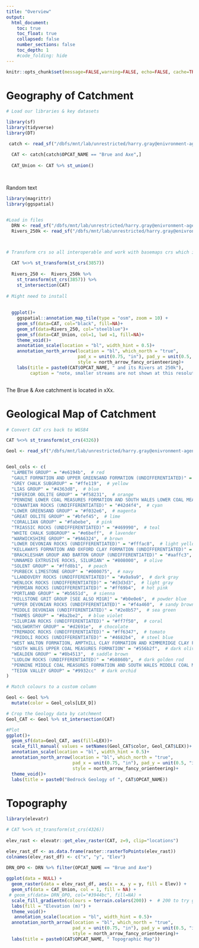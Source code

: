 ```yaml
---
title: "Overview"
output:
  html_document:
    toc: true
    toc_float: true
    collapsed: false
    number_sections: false
    toc_depth: 1
    #code_folding: hide
---
```


```r
knitr::opts_chunk$set(message=FALSE,warning=FALSE, echo=FALSE, cache=TRUE)
```

# Geography of Catchment

```r
# Load our libraries & key datasets

library(sf)
library(tidyverse)
library(DT)

 catch <- read_sf("/dbfs/mnt/lab/unrestricted/harry.gray@enivronment-agency.gov.uk/Interim_WFD_2022.shp")# Catchment shapefiles

  CAT <- catch[catch$OPCAT_NAME == "Brue and Axe",]
  
  CAT_Union <- CAT %>% st_union()
  
 

```


Random text


```r
library(magrittr)
library(ggspatial)


#Load in files
  DRN <- read_sf("/dbfs/mnt/lab/unrestricted/harry.gray@enivronment-agency.gov.uk/DRN/DRN_Merged_MCAT.shp")
  Rivers_250k <- read_sf("/dbfs/mnt/lab/unrestricted/harry.gray@enivronment-agency.gov.uk/CEP/Hydrology/Rivers_250k.shp")



# Transform crs so all interoperable and work with basemaps crs which is 3857 and crop to chosen catchment
  
  CAT %<>% st_transform(st_crs(3857))
  
  Rivers_250 <-  Rivers_250k %>% 
    st_transform(st_crs(3857)) %>% 
    st_intersection(CAT)
  
# Might need to install 
  
  
  ggplot()+
    ggspatial::annotation_map_tile(type = "osm", zoom = 10) +
    geom_sf(data=CAT, col="black", fill=NA)+
    geom_sf(data=Rivers_250, col="steelblue")+
    geom_sf(data=CAT_Union, col=1, lwd =1, fill=NA)+
    theme_void()+
    annotation_scale(location = "bl", width_hint = 0.5)+
    annotation_north_arrow(location = "bl", which_north = "true", 
                           pad_x = unit(0.75, "in"), pad_y = unit(0.5, "in"),
                           style = north_arrow_fancy_orienteering)+
    labs(title = paste0(CAT$OPCAT_NAME, " and its Rivers at 250k"),
         caption = "note, smaller streams are not shown at this resolution")
       
```

The Brue & Axe catchment is located in xXx.

# Geological Map of Catchment

```r

# Convert CAT crs back to WGS84

CAT %<>% st_transform(st_crs(4326))

Geol <- read_sf("/dbfs/mnt/lab/unrestricted/harry.gray@enivronment-agency.gov.uk/CEP/Geology/WSX_625Geological.shp")


Geol_cols <- c(
  "LAMBETH GROUP" = "#e6194b",  # red
  "GAULT FORMATION AND UPPER GREENSAND FORMATION (UNDIFFERENTIATED)" = "#3cb44b",  # green
  "GREY CHALK SUBGROUP" = "#ffe119",  # yellow
  "LIAS GROUP" = "#4363d8",  # blue
  "INFERIOR OOLITE GROUP" = "#f58231",  # orange
  "PENNINE LOWER COAL MEASURES FORMATION AND SOUTH WALES LOWER COAL MEASURES FORMATION (UNDIFFERENTIATED)" = "#911eb4",  # purple
  "DINANTIAN ROCKS (UNDIFFERENTIATED)" = "#42d4f4",  # cyan
  "LOWER GREENSAND GROUP" = "#f032e6",  # magenta
  "GREAT OOLITE GROUP" = "#bfef45",  # lime
  "CORALLIAN GROUP" = "#fabebe",  # pink
  "TRIASSIC ROCKS (UNDIFFERENTIATED)" = "#469990",  # teal
  "WHITE CHALK SUBGROUP" = "#e6beff",  # lavender
  "WARWICKSHIRE GROUP" = "#9A6324",  # brown
  "LOWER DEVONIAN ROCKS (UNDIFFERENTIATED)" = "#fffac8",  # light yellow
  "KELLAWAYS FORMATION AND OXFORD CLAY FORMATION (UNDIFFERENTIATED)" = "#800000",  # maroon
  "BRACKLESHAM GROUP AND BARTON GROUP (UNDIFFERENTIATED)" = "#aaffc3",  # mint
  "UNNAMED EXTRUSIVE ROCKS, SILURIAN" = "#808000",  # olive
  "SOLENT GROUP" = "#ffd8b1",  # peach
  "PURBECK LIMESTONE GROUP" = "#000075",  # navy
  "LLANDOVERY ROCKS (UNDIFFERENTIATED)" = "#a9a9a9",  # dark gray
  "WENLOCK ROCKS (UNDIFFERENTIATED)" = "#d3d3d3",  # light gray
  "PERMIAN ROCKS (UNDIFFERENTIATED)" = "#ff69b4",  # hot pink
  "PORTLAND GROUP" = "#b5651d",  # sienna
  "MILLSTONE GRIT GROUP [SEE ALSO MIGR]" = "#b0e0e6",  # powder blue
  "UPPER DEVONIAN ROCKS (UNDIFFERENTIATED)" = "#f4a460",  # sandy brown
  "MIDDLE DEVONIAN (UNDIFFERENTIATED)" = "#2e8b57",  # sea green
  "THAMES GROUP" = "#8a2be2",  # blue violet
  "SILURIAN ROCKS (UNDIFFERENTIATED)" = "#ff7f50",  # coral
  "HOLSWORTHY GROUP" = "#d2691e",  # chocolate
  "TREMADOC ROCKS (UNDIFFERENTIATED)" = "#ff6347",  # tomato
  "PRIDOLI ROCKS (UNDIFFERENTIATED)" = "#4682b4",  # steel blue
  "WEST WALTON FORMATION, AMPTHILL CLAY FORMATION AND KIMMERIDGE CLAY FORMATION (UNDIFFERENTIATED)" = "#d2b48c",  # tan
  "SOUTH WALES UPPER COAL MEASURES FORMATION" = "#556b2f",  # dark olive green
  "WEALDEN GROUP" = "#8b4513",  # saddle brown
  "LUDLOW ROCKS (UNDIFFERENTIATED)" = "#b8860b",  # dark golden rod
  "PENNINE MIDDLE COAL MEASURES FORMATION AND SOUTH WALES MIDDLE COAL MEASURES FORMATION (UNDIFFERENTIATED)" = "#20b2aa",  # light sea green
  "TEIGN VALLEY GROUP" = "#9932cc"  # dark orchid
)

# Match colours to a custom column

Geol <- Geol %>%
  mutate(color = Geol_cols[LEX_D])

# Crop the Geology data by catchment
Geol_CAT <- Geol %>% st_intersection(CAT)

#Plot 
ggplot()+
  geom_sf(data=Geol_CAT, aes(fill=LEX))+
  scale_fill_manual( values = setNames(Geol_CAT$color, Geol_CAT$LEX))+
  annotation_scale(location = "bl", width_hint = 0.5)+
  annotation_north_arrow(location = "bl", which_north = "true", 
                         pad_x = unit(0.75, "in"), pad_y = unit(0.5, "in"),
                         style = north_arrow_fancy_orienteering)+
  theme_void()+
  labs(title = paste0("Bedrock Geology of ", CAT$OPCAT_NAME))
```



# Topography

```r

library(elevatr)

# CAT %<>% st_transform(st_crs(4326))
 
elev_rast <- elevatr::get_elev_raster(CAT, z=9, clip="locations")

elev_rast_df <- as.data.frame(raster::rasterToPoints(elev_rast))
colnames(elev_rast_df) <- c("x", "y", "Elev")
  
DRN_OPO <- DRN %>% filter(OPCAT_NAME == "Brue and Axe")

ggplot(data = NULL) +
  geom_raster(data = elev_rast_df, aes(x = x, y = y, fill = Elev)) +
  geom_sf(data = CAT_Union, col = 1, fill = NA) +
 # geom_sf(data= DRN_OPO, col="#3944bc", fill=NA) +
  scale_fill_gradientn(colours = terrain.colors(200)) +  # 200 to try get the right gradie
  labs(fill = "Elevation (m)") +
  theme_void()+
   annotation_scale(location = "bl", width_hint = 0.5)+
  annotation_north_arrow(location = "bl", which_north = "true", 
                         pad_x = unit(0.75, "in"), pad_y = unit(0.5, "in"),
                         style = north_arrow_fancy_orienteering)+
  labs(title = paste0(CAT$OPCAT_NAME, " Topographic Map"))


```

